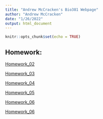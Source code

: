 ```yaml
---
title: "Andrew McCracken's Bio381 Webpage"
author: "Andrew McCracken"
date: "1/26/2022"
output: html_document
---
```


```r
knitr::opts_chunk$set(echo = TRUE)
```

## Homework: 

[Homework_02](Homework_02.html)

[Homework_03](Homework_03.html)

[Homework_04](Homework_04.html)

[Homework_05](Homework_05.html)

[Homework_06](Homework_06.html)

[Homework_06](homework_07.html)
